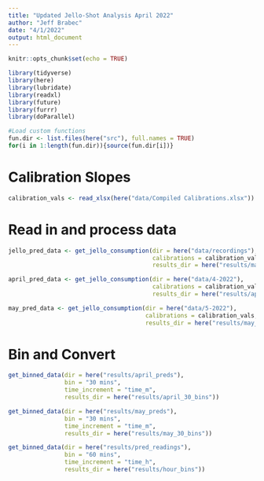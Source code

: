 ```yaml
---
title: "Updated Jello-Shot Analysis April 2022"
author: "Jeff Brabec"
date: "4/1/2022"
output: html_document
---
```


```r
knitr::opts_chunk$set(echo = TRUE)

library(tidyverse)
library(here)
library(lubridate)
library(readxl)
library(future)
library(furrr)
library(doParallel)

#Load custom functions
fun.dir <- list.files(here("src"), full.names = TRUE)
for(i in 1:length(fun.dir)){source(fun.dir[i])}
```

# Calibration Slopes
```r
calibration_vals <- read_xlsx(here("data/Compiled Calibrations.xlsx"))
```

# Read in and process data
```r

jello_pred_data <- get_jello_consumption(dir = here("data/recordings"), 
                                         calibrations = calibration_vals,
                                         results_dir = here("results/march_preds"))

april_pred_data <- get_jello_consumption(dir = here("data/4-2022"),
                                         calibrations = calibration_vals,
                                         results_dir = here("results/april_preds"))

may_pred_data <- get_jello_consumption(dir = here("data/5-2022"),
                                       calibrations = calibration_vals,
                                       results_dir = here("results/may_preds"))
```

# Bin and Convert
```r

get_binned_data(dir = here("results/april_preds"),
                bin = "30 mins", 
                time_increment = "time_m",
                results_dir = here("results/april_30_bins"))

get_binned_data(dir = here("results/may_preds"),
                bin = "30 mins", 
                time_increment = "time_m",
                results_dir = here("results/may_30_bins"))

get_binned_data(dir = here("results/pred_readings"),
                bin = "60 mins", 
                time_increment = "time_h",
                results_dir = here("results/hour_bins"))
```

